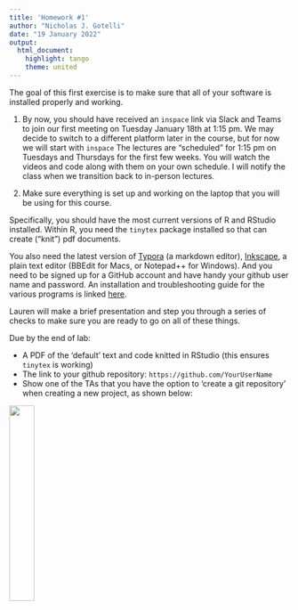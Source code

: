 ```yaml
---
title: 'Homework #1'
author: "Nicholas J. Gotelli"
date: "19 January 2022"
output: 
  html_document: 
    highlight: tango
    theme: united
---
```


The goal of this first exercise is to make sure that all of your software is installed properly and working.

1. By now, you should have received an `inspace` link via Slack and Teams to join our first meeting on Tuesday January 18th at 1:15 pm. We may decide to switch to a different platform later in the course, but for now we will start with `inspace` The lectures are "scheduled" for 1:15 pm on Tuesdays and Thursdays for the first few weeks. You will watch the videos and code along with them on your own schedule. I will notify the class when we transition back to in-person lectures.

2. Make sure everything is set up and working on the laptop that you will be using for this course. 

Specifically, you should have the most current versions of R and RStudio installed. Within R, you need the `tinytex` package installed so that can create ("knit") pdf documents.

You also need the latest version of [Typora](https://typora.io/) (a markdown editor), [Inkscape](https://inkscape.org/release/inkscape-1.1.1/),  a plain text editor (BBEdit for Macs, or Notepad++ for Windows). And you need to be signed up for a GitHub account and have handy your github user name and password. An installation and troubleshooting guide for the various programs is linked [here](Installation_Instructions.html). 

Lauren will make a brief presentation and step you through a series of checks to make sure you are ready to go on all of these things.

Due by the end of lab:    

* A PDF of the 'default' text and code knitted in RStudio (this ensures `tinytex` is working)
* The link to your github repository: `https://github.com/YourUserName`
* Show one of the TAs that you have the option to 'create a git repository' when creating a new project, as shown below:

![](git-box-example.png){width=30%} 



